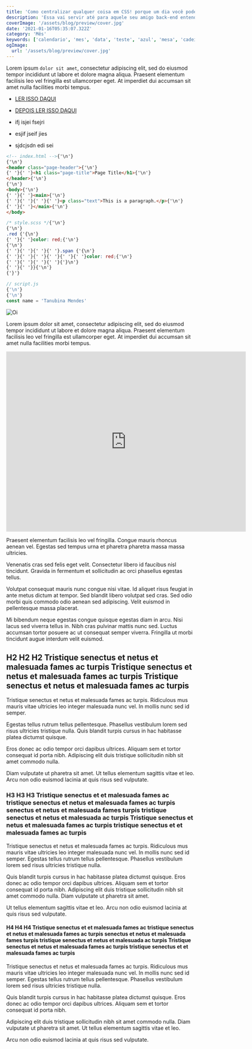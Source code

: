 ```yaml
---
title: 'Como centralizar qualquer coisa em CSS! porque um dia você pode precisar centralizar alguma coisa em CSS'
description: 'Essa vai servir até para aquele seu amigo back-end entender :P aquele cara que só sabe de banco de service e mexer naquelas merdas daqueinhas'
coverImage: '/assets/blog/preview/cover.jpg'
date: '2021-01-16T05:35:07.322Z'
category: 'Mês'
keywords: ['calendario', 'mes', 'data', 'teste', 'azul', 'mesa', 'cadeira']
ogImage:
  url: '/assets/blog/preview/cover.jpg'
---
```


Lorem ipsum `dolor sit amet`, consectetur <LinkButton href='#' inline external>adipiscing</LinkButton> elit, sed do eiusmod tempor incididunt ut labore et dolore magna aliqua. Praesent elementum facilisis leo vel fringilla est ullamcorper eget. At imperdiet dui accumsan sit amet nulla facilities morbi tempus.

- [LER ISSO DAQUI](https://jashn.xyz/blog/making-mdx-blog-with-nextjs-2)
- [DEPOIS LER ISSO DAQUI](https://www.npmjs.com/package/@sheerun/next)

- ifj isjei fsejri
- esjif jseif jies
- sjdcjsdn edi sei

```html
<!-- index.html -->{'\n'}
{'\n'}
<header class="page-header">{'\n'}
{' '}{' '}<h1 class="page-title">Page Title</h1>{'\n'}
</header>{'\n'}
{'\n'}
<body>{'\n'}
{' '}{' '}<main>{'\n'}
{' '}{' '}{' '}{' '}<p class="text">This is a paragraph.</p>{'\n'}
{' '}{' '}</main>{'\n'}
</body>
```

```css
/* style.scss */{'\n'}
{'\n'}
.red {'{\n'}
{' '}{' '}color: red;{'\n'}
{'\n'}
{' '}{' '}{' '}{' '}.span {'{\n'}
{' '}{' '}{' '}{' '}{' '}{' '}color: red;{'\n'}
{' '}{' '}{' '}{' '}{'}\n'}
{' '}{' '}}{'\n'}
{'}'}
```

```js
// script.js
{'\n'}
{'\n'}
const name = 'Tanubina Mendes'
```

<Image src='/images/css/foto.png' alt='Oi' />

Lorem ipsum dolor sit amet, consectetur adipiscing elit, sed do eiusmod tempor incididunt ut labore et dolore magna aliqua. Praesent elementum facilisis leo vel fringilla est ullamcorper eget. At imperdiet dui accumsan sit amet nulla facilities morbi tempus.

<iframe width="640" height="480" src="https://www.youtube-nocookie.com/embed/c1vYs1WQkQg" title="YouTube video player" frameBorder="0" allow="accelerometer; autoplay; clipboard-write; encrypted-media; gyroscope; picture-in-picture" allowFullScreen></iframe>

Praesent elementum facilisis leo vel fringilla. Congue mauris rhoncus aenean vel. Egestas sed tempus urna et pharetra pharetra massa massa ultricies.

Venenatis cras sed felis eget velit. Consectetur libero id faucibus nisl tincidunt. Gravida in fermentum et sollicitudin ac orci phasellus egestas tellus.

<script src="https://gist.github.com/aaamenezes/47da65102d8a82b907b373f9724d2632.js"></script>

Volutpat consequat mauris nunc congue nisi vitae. Id aliquet risus feugiat in ante metus dictum at tempor. Sed blandit libero volutpat sed cras. Sed odio morbi quis commodo odio aenean sed adipiscing. Velit euismod in pellentesque massa placerat.

Mi bibendum neque egestas congue quisque egestas diam in arcu. Nisi lacus sed viverra tellus in. Nibh cras pulvinar mattis nunc sed. Luctus accumsan tortor posuere ac ut consequat semper viverra. Fringilla ut morbi tincidunt augue interdum velit euismod.

## H2 H2 H2 Tristique senectus et netus et malesuada fames ac turpis Tristique senectus et netus et malesuada fames ac turpis Tristique senectus et netus et malesuada fames ac turpis

Tristique senectus et netus et malesuada fames ac turpis. Ridiculous mus mauris vitae ultricies leo integer malesuada nunc vel. In mollis nunc sed id semper.

Egestas tellus rutrum tellus pellentesque. Phasellus vestibulum lorem sed risus ultricies tristique nulla. Quis blandit turpis cursus in hac habitasse platea dictumst quisque.

Eros donec ac odio tempor orci dapibus ultrices. Aliquam sem et tortor consequat id porta nibh. Adipiscing elit duis tristique sollicitudin nibh sit amet commodo nulla.

Diam vulputate ut pharetra sit amet. Ut tellus elementum sagittis vitae et leo. Arcu non odio euismod lacinia at quis risus sed vulputate.

### H3 H3 H3 Tristique senectus et  et malesuada fames ac  tristique senectus et netus et malesuada fames ac turpis  senectus et netus et malesuada fames  turpis tristique senectus et netus et malesuada  ac turpis Tristique senectus et netus et malesuada fames ac turpis tristique senectus et et malesuada fames ac turpis

Tristique senectus et netus et malesuada fames ac turpis. Ridiculous mus mauris vitae ultricies leo integer malesuada nunc vel. In mollis nunc sed id semper. Egestas tellus rutrum tellus pellentesque. Phasellus vestibulum lorem sed risus ultricies tristique nulla.

Quis blandit turpis cursus in hac habitasse platea dictumst quisque. Eros donec ac odio tempor orci dapibus ultrices. Aliquam sem et tortor consequat id porta nibh. Adipiscing elit duis tristique sollicitudin nibh sit amet commodo nulla. Diam vulputate ut pharetra sit amet.

Ut tellus elementum sagittis vitae et leo. Arcu non odio euismod lacinia at quis risus sed vulputate.

#### H4 H4 H4 Tristique senectus et  et malesuada fames ac  tristique senectus et netus et malesuada fames ac turpis  senectus et netus et malesuada fames  turpis tristique senectus et netus et malesuada  ac turpis Tristique senectus et netus et malesuada fames ac turpis tristique senectus et et malesuada fames ac turpis

Tristique senectus et netus et malesuada fames ac turpis. Ridiculous mus mauris vitae ultricies leo integer malesuada nunc vel. In mollis nunc sed id semper. Egestas tellus rutrum tellus pellentesque. Phasellus vestibulum lorem sed risus ultricies tristique nulla.

Quis blandit turpis cursus in hac habitasse platea dictumst quisque. Eros donec ac odio tempor orci dapibus ultrices. Aliquam sem et tortor consequat id porta nibh.

Adipiscing elit duis tristique sollicitudin nibh sit amet commodo nulla. Diam vulputate ut pharetra sit amet. Ut tellus elementum sagittis vitae et leo.

Arcu non odio euismod lacinia at quis risus sed vulputate.